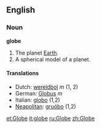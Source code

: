 ==English==
===Noun===
'''globe'''

#The planet [[Earth]].
#A spherical model of a planet.
 
====Translations====
*Dutch: [[wereldbol]] ''m'' (1, 2)
*German: [[Globus]] ''m''
*Italian: [[globo]] {{m}} (1,2)
*[[Neapolitan]]: [[gruóbo]] (1,2)

[[et:Globe]]
[[it:globe]]
[[ru:Globe]]
[[zh:Globe]]